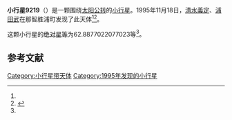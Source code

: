 {{Infobox planet
| bgcolour = #FFFFC0
| name = 9219
| symbol = 
| image = 
| caption = 
| discovery = yes
| discovery_ref = 
| discoverer = [[清水義定|清水義定]]、[[浦田武|浦田武]]
| discovery_site = [[那智胜浦町|那智胜浦町]] 
| discovered = 1995年11月18日
| designations = yes
| mp_name = 
| named_after = 
| alt_names = 1995 WO8/ 1952 DZ / 1969 EO1 / 1980 EJ / A907 ED
| mp_category = [[外小行星带|外小行星带]]
| orbit_ref = <ref name="a">[http://ssd.jpl.nasa.gov/sbdb.cgi?sstr=9219 9219] {{Wayback|url=http://ssd.jpl.nasa.gov/sbdb.cgi?sstr=9219 |date=20210815204140 }}，小行星數據庫瀏覽器（JPL Small-Body Database Browser）－[[美国国家航空航天局|美国国家航空航天局]]喷气推进实验室</ref>
| epoch = 2456400.5 (2013年4月18日更新)
| aphelion = {{convert|3.910976118283108|AU|km|3|abbr=on|lk=out}}
| perihelion = {{convert|2.492372140737495|AU|km|3|abbr=on}}
| semimajor = {{convert|3.201674129510301|AU|km|3|abbr=on}}
| eccentricity = 0.221540969
| period = 2092.493497 [[日|日]]<br />5.73[[儒略年|儒略年]]
| avg_speed = 
| inclination = 14.15229022000663
| asc_node = 143.5208134242978
| mean_anomaly = 
| arg_peri = 62.8877022077023
| satellites = 
| physical_characteristics = yes
| dimensions = 
| mass = 
| density = 
| surface_grav = 
| escape_velocity = 
| sidereal_day = 
| axial_tilt = 
| pole_ecliptic_lat = 
| pole_ecliptic_lon = 
| albedo = 
| temperatures= 
| temp_name1 = 
| mean_temp_1 = 
| max_temp_1 = 
| temp_name2 = 
| max_temp_2 = 
| spectral_type = 
| abs_magnitude = 62.8877022077023
}}

'''小行星9219'''（{{lang-en|9219}}）是一颗围绕[[太阳|太阳]][[公转|公转]]的[[小行星|小行星]]。1995年11月18日，[[清水義定|清水義定]]、[[浦田武|浦田武]]在那智胜浦町发现了此天体<ref name="a" /><ref>{{cite news|title=小行星列表|url=http://cfa-www.harvard.edu/iau/lists/NumberedMPs.txt|accessdate=2013-07-08|newspaper=哈佛大学|archive-date=2008-05-17|archive-url=https://web.archive.org/web/20080517010638/http://cfa-www.harvard.edu/iau/lists/NumberedMPs.txt|dead-url=no}}</ref>。

这颗小行星的[[绝对星等|绝对星等]]为62.8877022077023等<ref name="a" />。

==参考文献==
{{reflist}}
{{Minor Planet Number|[[小行星9218|小行星9218]]|[[小行星9220|小行星9220]]}}

{{小天体}}

[[Category:小行星带天体|Category:小行星带天体]]
[[Category:1995年发现的小行星|Category:1995年发现的小行星]]

{{asteroid-stub}}